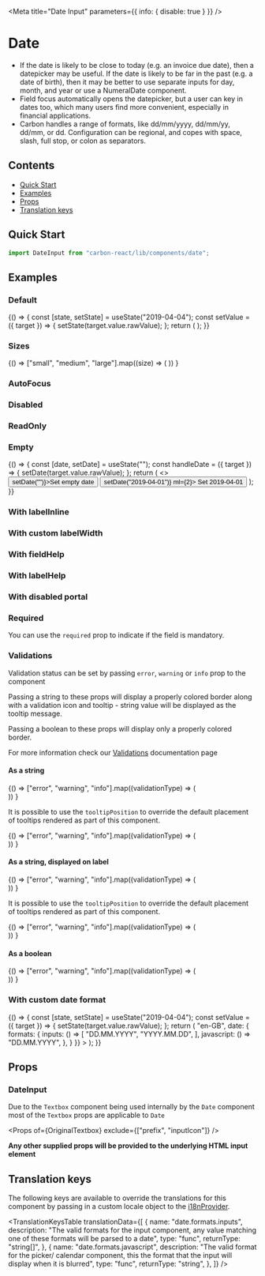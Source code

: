 

<Meta
  title="Date Input"
  parameters={{ info: { disable: true } }}
/>

# Date

- If the date is likely to be close to today (e.g. an invoice due date), then a datepicker may be useful. If the date is likely to be far in the past (e.g. a date of birth), then it may be better to use separate inputs for day, month, and year or use a NumeralDate component.
- Field focus automatically opens the datepicker, but a user can key in dates too, which many users find more convenient, especially in financial applications.
- Carbon handles a range of formats, like dd/mm/yyyy, dd/mm/yy, dd/mm, or dd. Configuration can be regional, and copes with space, slash, full stop, or colon as separators.

## Contents

- [Quick Start](#quick-start)
- [Examples](#examples)
- [Props](#props)
- [Translation keys](#translation-keys)

## Quick Start

```javascript
import DateInput from "carbon-react/lib/components/date";
```

## Examples

### Default

<Preview>
  <Story name="default" parameters={{ chromatic: { disable: true } }}>
    {() => {
      const [state, setState] = useState("2019-04-04");
      const setValue = ({ target }) => {
        setState(target.value.rawValue);
      };
      return (
        <DateInput
          label="Date"
          name="date-input"
          value={state}
          onChange={setValue}
        />
      );
    }}
  </Story>
</Preview>

### Sizes

<Preview>
  <Story name="sizes">
    {() =>
      ["small", "medium", "large"].map((size) => (
        <DateInput
          key={`Date - ${size}`}
          label={`Date - ${size}`}
          value="2016-10-01"
          size={size}
          mb={2}
        />
      ))
    }
  </Story>
</Preview>

### AutoFocus

<Preview>
    <Story name="autoFocus" parameters={{themeSelector: {fourColumnLayout: true}, chromatic: {viewports: [1800]}}}>
    <div style={{height: 450, width: 450}}>
      <DateInput label="Date" value="2016-10-01" autoFocus />
    </div>
  </Story>
</Preview>

### Disabled

<Preview>
  <Story name="disabled">
    <DateInput label="Date" value="2016-10-01" disabled />
  </Story>
</Preview>

### ReadOnly

<Preview>
  <Story name="readOnly">
    <DateInput label="Date" value="2016-10-01" readOnly />
  </Story>
</Preview>

### Empty

<Preview>
  <Story name="empty">
    {() => {
      const [date, setDate] = useState("");
      const handleDate = ({ target }) => {
        setDate(target.value.rawValue);
      };
      return (
        <>
          <Box mb={2}>
            <Button onClick={() => setDate("")}>Set empty date</Button>
            <Button onClick={() => setDate("2019-04-01")} ml={2}>
              Set 2019-04-01
            </Button>
          </Box>
          <DateInput
            label="Date"
            name="dateinput"
            value={date}
            onChange={handleDate}
            allowEmptyValue
          />
        </>
      );
    }}
  </Story>
</Preview>

### With labelInline

<Preview>
  <Story name="with labelInline">
    <DateInput label="Date" value="2016-10-01" labelInline name="dateinput" />
  </Story>
</Preview>

### With custom labelWidth

<Preview>
  <Story name="with custom labelWidth">
    <DateInput label="Date" value="2016-10-01" labelInline labelWidth={10} />
  </Story>
</Preview>

### With fieldHelp

<Preview>
  <Story name="with fieldHelp">
    <DateInput
      label="Date"
      value="2016-10-01"
      fieldHelp="Help"
      name="dateinput"
    />
  </Story>
</Preview>

### With labelHelp

<Preview>
  <Story name="with labelHelp">
    <DateInput
      label="Date"
      value="2016-10-01"
      labelHelp="Help"
      name="dateinput"
      helpAriaLabel="Help"
    />
  </Story>
</Preview>

### With disabled portal

<Preview>
  <Story
    name="with disabled portal"
    parameters={{ chromatic: { disable: true } }}
  >
    <DateInput label="Date" value="2016-10-01" disablePortal />
  </Story>
</Preview>

### Required

You can use the `required` prop to indicate if the field is mandatory.

<Preview>
  <Story name="required">
    <DateInput label="Date" value="2016-10-01" required />
  </Story>
</Preview>

### Validations

Validation status can be set by passing `error`, `warning` or `info` prop to the component

Passing a string to these props will display a properly colored border along with a validation icon and tooltip - string value will be displayed as the tooltip message.

Passing a boolean to these props will display only a properly colored border.

For more information check our [Validations](?path=/docs/documentation-validations--page "Validations") documentation page

#### As a string

<Preview>
  <Story name="validations - string - component">
    {() =>
      ["error", "warning", "info"].map((validationType) => (
        <div key={`${validationType}-string-component`}>
          <DateInput
            label="Date"
            value="2016-10-01"
            {...{ [validationType]: "Message" }}
            mb={2}
          />
          <DateInput
            label="Date - readOnly"
            value="2016-10-01"
            readOnly
            {...{ [validationType]: "Message" }}
            mb={2}
          />
        </div>
      ))
    }
  </Story>
</Preview>

It is possible to use the `tooltipPosition` to override the default placement of tooltips rendered as part of this component.

<Preview>
  <Story
    name="validations - string - with tooltipPosition overriden - component"
    parameters={{ chromatic: { disable: true } }}
  >
    {() =>
      ["error", "warning", "info"].map((validationType) => (
        <div key={`${validationType}-string-component`}>
          <DateInput
            label="Date"
            value="2016-10-01"
            {...{ [validationType]: "Message" }}
            mb={2}
            tooltipPosition="top"
          />
        </div>
      ))
    }
  </Story>
</Preview>

#### As a string, displayed on label

<Preview>
  <Story name="validations - string - label">
    {() =>
      ["error", "warning", "info"].map((validationType) => (
        <div key={`${validationType}-string-label`}>
          <DateInput
            label="Date"
            value="2016-10-01"
            validationOnLabel
            {...{ [validationType]: "Message" }}
            mb={2}
          />
          <DateInput
            label="Date"
            value="2016-10-01"
            validationOnLabel
            readOnly
            {...{ [validationType]: "Message" }}
            mb={2}
          />
        </div>
      ))
    }
  </Story>
</Preview>

It is possible to use the `tooltipPosition` to override the default placement of tooltips rendered as part of this component.

<Preview>
  <Story
    name="validations - string - with tooltipPosition overriden - label"
    parameters={{ chromatic: { disable: true } }}
  >
    {() =>
      ["error", "warning", "info"].map((validationType) => (
        <div key={`${validationType}-string-component`}>
          <DateInput
            label="Date"
            value="2016-10-01"
            validationOnLabel
            {...{ [validationType]: "Message" }}
            mb={2}
            tooltipPosition="top"
          />
        </div>
      ))
    }
  </Story>
</Preview>

#### As a boolean

<Preview>
  <Story name="validations - boolean">
    {() =>
      ["error", "warning", "info"].map((validationType) => (
        <div key={`${validationType}-boolean-component`}>
          <DateInput
            label="Date"
            value="2016-10-01"
            {...{ [validationType]: true }}
          />
          <DateInput
            label="Date"
            value="2016-10-01"
            readOnly
            {...{ [validationType]: true }}
          />
        </div>
      ))
    }
  </Story>
</Preview>

### With custom date format

<Preview>
  <Story name="with custom date format" parameters={{ chromatic: { disable: true } }}>
    {() => {
      const [state, setState] = useState("2019-04-04");
      const setValue = ({ target }) => {
        setState(target.value.rawValue);
      };
      return (
        <I18nProvider
          locale={{
            locale: () => "en-GB",
            date: {
              formats: {
                inputs: () => [
                  "DD.MM.YYYY",
                  "YYYY.MM.DD",
                ],
                javascript: () => "DD.MM.YYYY",
              },
            }
          }}
        >
          <DateInput
            label="Date"
            name="date-input"
            value={state}
            onChange={setValue}
          />
        </I18nProvider>
  );
    }}
  </Story>
</Preview>

## Props

### DateInput

<StyledSystemProps of={BaseDateInput} noHeader margin />

Due to the `Textbox` component being used internally by the `Date` component most of the `Textbox` props are applicable to `Date`

<Props of={OriginalTextbox} exclude={["prefix", "inputIcon"]} />

**Any other supplied props will be provided to the underlying HTML input element**

## Translation keys

The following keys are available to override the translations for this component by passing in a custom locale object to the
[i18nProvider](https://carbon.sage.com/?path=/story/documentation-i18n--page).

<TranslationKeysTable
  translationData={[
    {
      name: "date.formats.inputs",
      description:
        "The valid formats for the input component, any value matching one of these formats will be parsed to a date",
      type: "func",
      returnType: "string[]",
    },
    {
      name: "date.formats.javascript",
      description:
        "The valid format for the picker/ calendar component, this the format that the input will display when it is blurred",
      type: "func",
      returnType: "string",
    },
  ]}
/>
